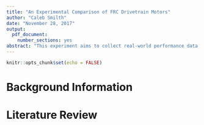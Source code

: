 ```yaml
---
title: "An Experimental Comparison of FRC Drivetrain Motors"
author: "Caleb Smilth"
date: "November 28, 2017"
output: 
  pdf_document:
    number_sections: yes
abstract: "This experiment aims to collect real-world performance data from various combinations of FRC-legal DC motors used in a typical robot drivetrain."
---
```


```r
knitr::opts_chunk$set(echo = FALSE)
```

# Background Information

# Literature Review